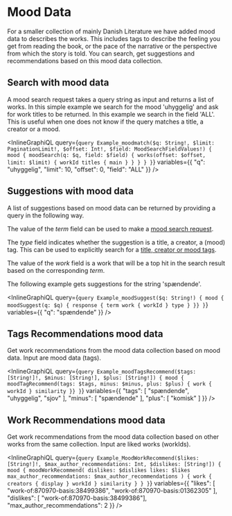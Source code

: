# Mood Data

For a smaller collection of mainly Danish Literature we have added mood data to describes the works.
This includes tags to describe the feeling you get from reading the book, or the pace of the narrative or the perspective from which the story is told.
You can search, get suggestions and recommendations based on this mood data collection.

## Search with mood data

A mood search request takes a query string as input and returns a list of works. 
In this simple example we search for the mood 'uhyggelig' and ask for work titles to be returned. 
In this example we search in the field 'ALL'. 
This is useful when one does not know if the query matches a title, a creator or a mood.

<InlineGraphiQL
  query={`query Example_moodmatch($q: String!, $limit: PaginationLimit!, $offset: Int!, $field: MoodSearchFieldValues!) {
  mood {
  	moodSearch(q: $q, field: $field) {
    works(offset: $offset, limit: $limit) {
      workId
      titles {
        main
      }
    }
  }
  }
}`}
  variables={{
		"q": "uhyggelig",
		"limit": 10,
		"offset": 0,
		"field": "ALL"
	}}
/>

## Suggestions with mood data

A list of suggestions based on mood data can be returned by providing a query in the following way.

The value of the _term_ field
can be used to make a [mood search request](#Search-with-mood-data).

The _type_ field indicates whether
the suggestion is a title, a creator, a (mood) tag.
This can be used to explicitly search for a [title, creator or mood tags](#Search-with-mood-data).

The value of the _work_ field is a work that will be a top hit in the search result based
on the corresponding _term_.

The following example gets suggestions for the string 'spændende'.

<InlineGraphiQL
	query={`query Example_moodSuggest($q: String!) {
	mood {
  moodSuggest(q: $q) {
    response {
      term
      work {
        workId
      }
      type
    }
  }}
}`}
	variables={{
		"q": "spændende"
	}}
/>

## Tags Recommendations mood data

Get work recommendations from the mood data collection based on mood data. Input are mood data (tags).

<InlineGraphiQL
	query={`query Example_moodTagsRecommend($tags: [String!]!, $minus: [String!], $plus: [String!]) {
	mood {
  moodTagRecommend(tags: $tags, minus: $minus, plus: $plus) {
    work {
      workId
    }
    similarity
  }}
}`}
	variables={{
		"tags": [
			"spændende",
			"uhyggelig",
			"sjov"
		],
		"minus": [
			"spændende"
		],
		"plus": [
			"komisk"
		]
	}}
/>

## Work Recommendations mood data

Get work recommendations from the mood data collection based on other works from the same collection. Input are liked works (workIds).

<InlineGraphiQL
	query={`query Example_MoodWorkRecommend($likes: [String!]!, $max_author_recommendations: Int, $dislikes: [String!]) {
  mood {
    moodWorkRecommend(
      dislikes: $dislikes
      likes: $likes
      max_author_recommendations: $max_author_recommendations
    ) {
      work {
        creators {
          display
        }
        workId
      }
      similarity
    }
  }
}`}
	variables={{
		"likes": [
			"work-of:870970-basis:38499386",
			"work-of:870970-basis:01362305"
		],
		"dislikes": [
			"work-of:870970-basis:38499386"],
		"max_author_recommendations": 2
	}}
/>



